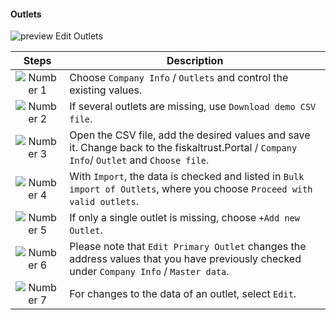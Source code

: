 #### Outlets

![preview Edit Outlets](images/checking-outlets-23-02-07-AT.png "https://portal-sandbox.fiskaltrust.TLD/AccountOutlet")


| Steps | Description                                                                                                                |
|:---------------------------:|--------------------------------------------------------------------------------------------------------------------------------|
|![Number 1](../../../../../images/numbers/circle-1o.png) |Choose `Company Info` / `Outlets` and control the existing values. |
|![Number 2](../../../../../images/numbers/circle-2o.png) |If several outlets are missing, use `Download demo CSV file`.  |
|![Number 3](../../../../../images/numbers/circle-3o.png) |Open the CSV file, add the desired values and save it. Change back to the fiskaltrust.Portal / `Company Info`/ `Outlet` and `Choose file`. |
|![Number 4](../../../../../images/numbers/circle-4o.png) |With `Import`, the data is checked and listed in `Bulk import of Outlets`, where you choose `Proceed with valid outlets`.  |
|![Number 5](../../../../../images/numbers/circle-5o.png) |If only a single outlet is missing, choose `+Add new Outlet`.  |
|![Number 6](../../../../../images/numbers/circle-6o.png) |Please note that `Edit Primary Outlet` changes the address values that you have previously checked under `Company Info` / `Master data`.  |
|![Number 7](../../../../../images/numbers/circle-7o.png) |For changes to the data of an outlet, select `Edit`.|